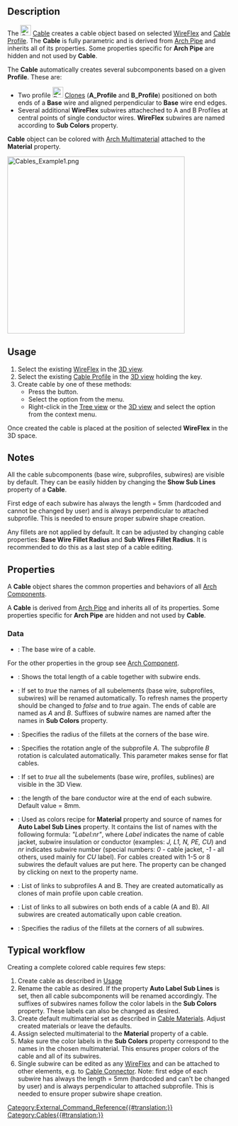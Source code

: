 <languages/>

{{Docnav
|[[Cables_Profile|Cable Profile]]
|[[Cables_CableBox|Cable Box]]
|[[Cables_Workbench|Cables]]
|IconL=Cables_Profile.svg
|IconR=Cables_CableBox.svg
|IconC=Cables_workbench_icon.svg
}}

{{GuiCommand
|Name=Cables Cable
|MenuLocation=Cables → Cable
|Workbenches=[[Cables_Workbench|Cables]]
|Shortcut=
|Version=1.0
|SeeAlso=[[Cables_Profile|Cable Profile]], [[Cables_WireFlex|WireFlex]]
}}

==Description==

The [[Image:Cables_Cable.svg|24px]] [[Cables_Cable|Cable]] creates a cable object based on selected [[Cables_WireFlex|WireFlex]] and [[Cables_Profile|Cable Profile]]. The '''Cable''' is fully parametric and is derived from [[Arch_Pipe|Arch Pipe]] and inherits all of its properties. Some properties specific for '''Arch Pipe''' are hidden and not used by '''Cable'''.

The '''Cable''' automatically creates several subcomponents based on a given '''Profile'''. These are:
* Two profile [[Image:Draft_Clone.svg|24px]] [[Draft_Clone|Clones]] ('''A_Profile''' and '''B_Profile''') positioned on both ends of a '''Base''' wire and aligned perpendicular to '''Base''' wire end edges. 
* Several additional '''WireFlex'''  subwires attacheched to A and B Profiles at central points of single conductor wires. '''WireFlex''' subwires are named according to '''Sub Colors''' property.

'''Cable''' object can be colored with [[Arch_MultiMaterial|Arch Multimaterial]] attached to the '''Material''' property.

[[Image:Cables_Example1.png|400px]]
{{Caption|Example of three-core flat cable:<br/>Multimaterial cable shape and its base wire, profile and subwires.}}

==Usage==

# Select the existing [[Cables_WireFlex|WireFlex]] in the [[3D_view|3D view]].
# Select the existing [[Cables_Profile|Cable Profile]] in the [[3D_view|3D view]] holding the {{KEY|CTRL}} key.
# Create cable by one of these methods:
#* Press the {{Button|[[Image:Cables_Cable.svg|16px]] [[Cables_Cable|Cable]]}} button.
#* Select the {{MenuCommand|Cables → [[Image:Cables_Cable.svg|16px]] Cable}} option from the menu.
#* Right-click in the [[Tree_view|Tree view]] or the [[3D_view|3D view]] and select the {{MenuCommand|Cables → [[Image:Cables_Cable.svg|16px]] Cable}} option from the context menu.

Once created the cable is placed at the position of selected '''WireFlex''' in the 3D space.

==Notes==

All the cable subcomponents (base wire, subprofiles, subwires) are visible by default. They can be easily hidden by changing the '''Show Sub Lines''' property of a '''Cable'''.

First edge of each subwire has always the length = 5mm (hardcoded and cannot be changed by user) and is always perpendicular to attached subprofile. This is needed to ensure proper subwire shape creation.

Any fillets are not applied by default. It can be adjusted by changing cable properties: '''Base Wire Fillet Radius''' and '''Sub Wires Fillet Radius'''. It is recommended to do this as a last step of a cable editing.

==Properties==

A '''Cable''' object shares the common properties and behaviors of all [[Arch_Component|Arch Components]].

A '''Cable''' is derived from [[Arch_Pipe|Arch Pipe]] and inherits all of its properties. Some properties specific for '''Arch Pipe''' are hidden and not used by '''Cable'''.

===Data===

{{TitleProperty|Component}}

* {{PropertyData|Base|Link}}: The base wire of a cable.

For the other properties in the group see [[Arch_Component#Properties|Arch Component]].

{{TitleProperty|Pipe}}

* {{PropertyData|Length|Length}}: Shows the total length of a cable together with subwire ends.

{{TitleProperty|Cable}}

* {{PropertyData|Auto Label Sub Lines|Bool}}: If set to ''true'' the names of all subelements (base wire, subprofiles, subwires) will be renamed automatically. To refresh names the property should be changed to ''false'' and to ''true'' again. The ends of cable are named as ''A'' and ''B''. Suffixes of subwire names are named after the names in '''Sub Colors''' property.
* {{PropertyData|Base Wire Fillet Radius|Length}}: Specifies the radius of the fillets at the corners of the base wire.
* {{PropertyData|Cable Rotation|Angle}}: Specifies the rotation angle of the subprofile ''A''. The subprofile ''B'' rotation is calculated automatically. This parameter makes sense for flat cables.
* {{PropertyData|Show Sub Lines|Bool}}: If set to ''true'' all the subelements (base wire, profiles, sublines) are visible in the 3D View.
* {{PropertyData|Stripped Wire Length|Length}}: the length of the bare conductor wire at the end of each subwire. Default value = 8mm.
* {{PropertyData|Sub Colors|StringList}}: Used as colors recipe for '''Material''' property and source of names for '''Auto Label Sub Lines''' property. It contains the list of names with the following formula: ''"Label:nr"'', where ''Label'' indicates the name of cable jacket, subwire insulation or conductor (examples: ''J, L1, N, PE, CU'') and ''nr'' indicates subwire number (special numbers: ''0'' - cable jacket, ''-1'' - all others, used mainly for ''CU'' label). For cables created with 1-5 or 8 subwires the default values are put here. The property can be changed by clicking on {{KEY|...}} next to the property name.
* {{PropertyData|Sub Profiles|LinkList}}: List of links to subprofiles A and B. They are created automatically as clones of main profile upon cable creation.
* {{PropertyData|Sub Wires|LinkList}}: List of links to all subwires on both ends of a cable (A and B). All subwires are created automatically upon cable creation.
* {{PropertyData|Sub Wires Fillet Radius|Length}}: Specifies the radius of the fillets at the corners of all subwires.

==Typical workflow==

Creating a complete colored cable requires few steps:
# Create cable as described in [[#Usage|Usage]]
# Rename the cable as desired. If the property '''Auto Label Sub Lines''' is set, then all cable subcomponents will be renamed accordingly. The suffixes of subwires names follow the color labels in the '''Sub Colors''' property. These labels can also be changed as desired.
# Create default multimaterial set as described in [[Cables_Material|Cable Materials]]. Adjust created materials or leave the defaults.
# Assign selected multimaterial to the '''Material''' property of a cable.
# Make sure the color labels in the '''Sub Colors''' property correspond to the names in the chosen multimaterial. This ensures proper colors of the cable and all of its subwires.
# Single subwire can be edited as any [[Cables_WireFlex|WireFlex]] and can be attached to other elements, e.g. to [[Cables_CableConnector|Cable Connector]]. Note: first edge of each subwire has always the length = 5mm (hardcoded and can't be changed by user) and is always perpendicular to attached subprofile. This is needed to ensure proper subwire shape creation.


{{Docnav
|[[Cables_Profile|Cable Profile]]
|[[Cables_CableBox|Cable Box]]
|[[Cables_Workbench|Cables]]
|IconL=Cables_Profile.svg
|IconR=Cables_CableBox.svg
|IconC=Cables_workbench_icon.svg
}}

[[Category:External_Command_Reference{{#translation:}}]]
[[Category:Cables{{#translation:}}]]